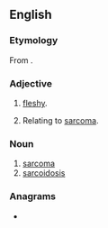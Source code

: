 ==English==

===Etymology===
From {{confix|sarco|oid|lang=en}}.

===Adjective===
{{en-adj|-}}

# {{lb|en|pathology}} [[fleshy]].
# {{lb|en|pathology}} Relating to [[sarcoma]].

===Noun===
{{en-noun}}

# [[sarcoma]]
# [[sarcoidosis]]

===Anagrams===
* {{anagrams|en|scaroid}}